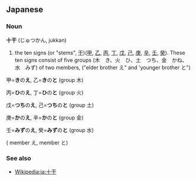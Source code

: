 == Japanese ==
===Noun===
'''十干''' (じゅつかん, jukkan)

# the ten signs (or "stems", [[干]])([[甲]], [[乙]], [[丙]], [[丁]], [[戊]], [[己]], [[庚]], [[辛]], [[壬]], [[癸]]). These ten signs consist of five groups (木　き、火　ひ、土　つち、金　かね、水　みず) of two members, ("elder brother え" and 'younger brother と")

甲='''き'''の'''え''', 乙='''き'''の'''と''' (group 木)

丙='''ひ'''の'''え''', 丁='''ひ'''の'''と''' (group 火)

戊='''つち'''の'''え''', 己='''つち'''の'''と''' (group 土)

庚='''か'''の'''え''', 辛='''か'''の'''と''' (group 金)

壬='''みず'''の'''え''', 癸='''みず'''の'''と''' (group 水)

( member え,  member と)

===See also===
* [[Wikipedia:ja:十干]]